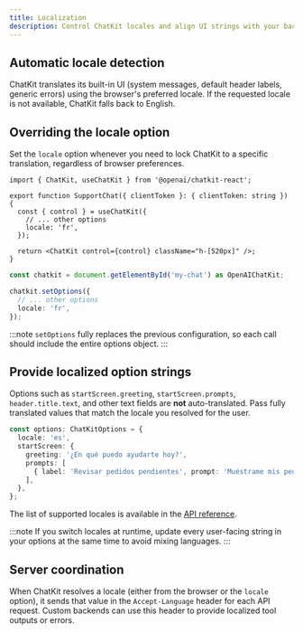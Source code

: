```yaml
---
title: Localization
description: Control ChatKit locales and align UI strings with your backend.
---
```



## Automatic locale detection

ChatKit translates its built-in UI (system messages, default header labels, generic errors) using the browser's preferred locale. If the requested locale is not available, ChatKit falls back to English.

## Overriding the locale option

Set the `locale` option whenever you need to lock ChatKit to a specific translation, regardless of browser preferences.

<Tabs syncKey="localization-locale">
<TabItem label="React">

```tsx
import { ChatKit, useChatKit } from '@openai/chatkit-react';

export function SupportChat({ clientToken }: { clientToken: string }) {
  const { control } = useChatKit({
    // ... other options
    locale: 'fr',
  });

  return <ChatKit control={control} className="h-[520px]" />;
}
```

</TabItem>
<TabItem label="Web component">

```ts
const chatkit = document.getElementById('my-chat') as OpenAIChatKit;

chatkit.setOptions({
  // ... other options
  locale: 'fr',
});
```

</TabItem>
</Tabs>

:::note
`setOptions` fully replaces the previous configuration, so each call should include the entire options object.
:::

## Provide localized option strings

Options such as `startScreen.greeting`, `startScreen.prompts`, `header.title.text`, and other text fields are **not** auto-translated. Pass fully translated values that match the locale you resolved for the user.

```ts
const options: ChatKitOptions = {
  locale: 'es',
  startScreen: {
    greeting: '¿En qué puedo ayudarte hoy?',
    prompts: [
      { label: 'Revisar pedidos pendientes', prompt: 'Muéstrame mis pedidos abiertos.' },
    ],
  },
};
```

The list of supported locales is available in the [API reference](../../api/openai/chatkit/type-aliases/supportedlocale/).

:::note
If you switch locales at runtime, update every user-facing string in your options at the same time to avoid mixing languages.
:::

## Server coordination

When ChatKit resolves a locale (either from the browser or the `locale` option), it sends that value in the `Accept-Language` header for each API request. Custom backends can use this header to provide localized tool outputs or errors.

